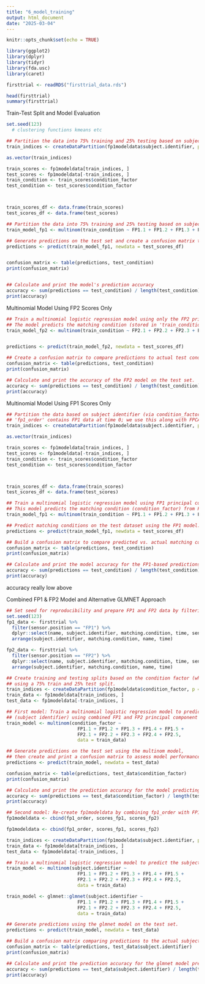 ---
title: "6_model_training"
output: html_document
date: "2025-03-04"
---

```{r setup, include=FALSE}
knitr::opts_chunk$set(echo = TRUE)
```


```{r}
library(ggplot2)
library(dplyr)
library(tidyr)
library(fda.usc)
library(caret)
```

```{r}
firsttrial <- readRDS("firsttrial_data.rds")

head(firsttrial)
summary(firsttrial)
```

Train-Test Split and Model Evaluation

```{r}

set.seed(123)  
  # clustering functions kmeans etc

## Partition the data into 75% training and 25% testing based on subject.identifier
train_indices <- createDataPartition(fp1modeldata$subject.identifier, p =0.75, list=F) #matching condition and subject identifier

as.vector(train_indices)

train_scores <- fp1modeldata[train_indices, ]
test_scores <- fp1modeldata[-train_indices, ]
train_condition <- train_scores$condition_factor
test_condition <- test_scores$condition_factor



train_scores_df <- data.frame(train_scores)
test_scores_df <- data.frame(test_scores)

## Partition the data into 75% training and 25% testing based on subject.identifier
train_model_fp1 <- multinom(train_condition ~ FP1.1 + FP1.2 + FP1.3 + FP1.4 + FP1.5 , data = train_scores_df)

## Generate predictions on the test set and create a confusion matrix to evaluate performance
predictions <- predict(train_model_fp1, newdata = test_scores_df)


confusion_matrix <- table(predictions, test_condition)
print(confusion_matrix)


## Calculate and print the model's prediction accuracy
accuracy <- sum(predictions == test_condition) / length(test_condition)
print(accuracy)


```


Multinomial Model Using FP2 Scores Only

```{r}

## Train a multinomial logistic regression model using only the FP2 principal component scores.
## The model predicts the matching condition (stored in 'train_condition') based on FP2 scores
train_model_fp2 <- multinom(train_condition ~ FP2.1 + FP2.2 + FP2.3 + FP2.4 + FP2.5 , data = train_scores_df)


predictions <- predict(train_model_fp2, newdata = test_scores_df)

## Create a confusion matrix to compare predictions to actual test conditions.
confusion_matrix <- table(predictions, test_condition)
print(confusion_matrix)

## Calculate and print the accuracy of the FP2 model on the test set.
accuracy <- sum(predictions == test_condition) / length(test_condition)
print(accuracy)
```

Multinomial Model Using FP1 Scores Only

```{r}
## Partition the data based on subject identifier (via condition_factor) into training and test sets.
## 'fp1_order' contains FP1 data at time 0; we use this along with FPCA scores.
train_indices <- createDataPartition(fp1modeldata$subject.identifier, p =0.75, list=F) #matching condition and subject identifier

as.vector(train_indices)

train_scores <- fp1modeldata[train_indices, ]
test_scores <- fp1modeldata[-train_indices, ]
train_condition <- train_scores$condition_factor
test_condition <- test_scores$condition_factor



train_scores_df <- data.frame(train_scores)
test_scores_df <- data.frame(test_scores)

## Train a multinomial logistic regression model using FP1 principal component scores.
## This model predicts the matching condition (condition_factor) from FP1 scores.
train_model_fp1 <- multinom(train_condition ~ FP1.1 + FP1.2 + FP1.3 + FP1.4 + FP1.5 , data = train_scores_df)

## Predict matching conditions on the test dataset using the FP1 model.
predictions <- predict(train_model_fp1, newdata = test_scores_df)

## Build a confusion matrix to compare predicted vs. actual matching conditions.
confusion_matrix <- table(predictions, test_condition)
print(confusion_matrix)

## Calculate and print the model accuracy for the FP1-based predictions
accuracy <- sum(predictions == test_condition) / length(test_condition)
print(accuracy)

```

accuracy really low above

Combined FP1 & FP2 Model and Alternative GLMNET Approach

```{r}
## Set seed for reproducibility and prepare FP1 and FP2 data by filtering and arranging by subject, condition, and time.
set.seed(123)  
fp1_data <- firsttrial %>%
  filter(sensor.position == "FP1") %>%
  dplyr::select(name, subject.identifier, matching.condition, time, sensor.value) %>%
  arrange(subject.identifier, matching.condition, name, time)

fp2_data <- firsttrial %>%
  filter(sensor.position == "FP2") %>%
  dplyr::select(name, subject.identifier, matching.condition, time, sensor.value) %>%
  arrange(subject.identifier, matching.condition, name, time)
```

```{r}

## Create training and testing splits based on the condition factor (which is the subject identifier)
## using a 75% train and 25% test split.
train_indices <- createDataPartition(fp1modeldata$condition_factor, p = 0.75, list = FALSE)
train_data <- fp1modeldata[train_indices, ]
test_data <- fp1modeldata[-train_indices, ]

## First model: Train a multinomial logistic regression model to predict the condition factor
## (subject identifier) using combined FP1 and FP2 principal component scores.
train_model <- multinom(condition_factor ~ 
                          FP1.1 + FP1.2 + FP1.3 + FP1.4 + FP1.5 + 
                          FP2.1 + FP2.2 + FP2.3 + FP2.4 + FP2.5, 
                          data = train_data)

## Generate predictions on the test set using the multinom model,
## then create and print a confusion matrix to assess model performance.
predictions <- predict(train_model, newdata = test_data)

confusion_matrix <- table(predictions, test_data$condition_factor)
print(confusion_matrix)

## Calculate and print the prediction accuracy for the model predicting the condition factor.
accuracy <- sum(predictions == test_data$condition_factor) / length(test_data$condition_factor)
print(accuracy)

## Second model: Re-create fp1modeldata by combining fp1_order with FP1 and FP2 scores (if needed again).
fp1modeldata <- cbind(fp1_order, scores_fp1, scores_fp2)

fp1modeldata <- cbind(fp1_order, scores_fp1, scores_fp2)

train_indices <- createDataPartition(fp1modeldata$subject.identifier, p = 0.75, list = FALSE)
train_data <- fp1modeldata[train_indices, ]
test_data <- fp1modeldata[-train_indices, ]

## Train a multinomial logistic regression model to predict the subject.identifier using the FPCA scores.
train_model <- multinom(subject.identifier ~ 
                          FP1.1 + FP1.2 + FP1.3 + FP1.4 + FP1.5 + 
                          FP2.1 + FP2.2 + FP2.3 + FP2.4 + FP2.5, 
                          data = train_data)

train_model <- glmnet::glmnet(subject.identifier ~ 
                          FP1.1 + FP1.2 + FP1.3 + FP1.4 + FP1.5 + 
                          FP2.1 + FP2.2 + FP2.3 + FP2.4 + FP2.5, 
                          data = train_data)

## Generate predictions using the glmnet model on the test set.
predictions <- predict(train_model, newdata = test_data)

## Build a confusion matrix comparing predictions to the actual subject.identifier in the test set
confusion_matrix <- table(predictions, test_data$subject.identifier)
print(confusion_matrix)

## Calculate and print the prediction accuracy for the glmnet model predicting subject.identifier.
accuracy <- sum(predictions == test_data$subject.identifier) / length(test_data$subject.identifier)
print(accuracy)
```

